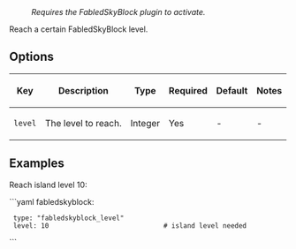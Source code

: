 : ''Requires the FabledSkyBlock plugin to activate.''

Reach a certain FabledSkyBlock level.

== Options ==
{|
|-
! Key
! Description
! Type
! Required
! Default
! Notes
|-
| <code>level</code>
| The level to reach.
| Integer
| Yes
| -
| -
|}

== Examples ==
Reach island level 10:

```yaml
fabledskyblock:
  type: "fabledskyblock_level"
  level: 10                             # island level needed
```
